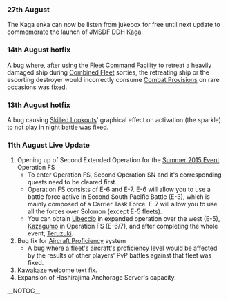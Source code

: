 ===27th August===
The Kaga enka can now be listen from jukebox for free until next update to commemorate the launch of JMSDF DDH Kaga.

===14th August hotfix===
A bug where, after using the [[Fleet Command Facility]] to retreat a heavily damaged ship during [[Combined Fleet]] sorties, the retreating ship or the escorting destroyer  would incorrectly consume [[Combat Provisions]] on rare occasions was fixed.

===13th August hotfix===
A bug causing [[Skilled Lookouts]]' graphical effect on activation (the sparkle) to not play in night battle was fixed.

===11th August Live Update===
#Opening up of Second Extended Operation for the [[Summer 2015 Event]]: Operation FS
#*To enter Operation FS, Second Operation SN and it's corresponding quests need to be cleared first.
#*Operation FS consists of E-6 and E-7. E-6 will allow you to use a battle force active in Second South Pacific Battle (E-3), which is mainly composed of a Carrier Task Force. E-7 will allow you to use all the forces over Solomon (except E-5 fleets).
#*You can obtain [[Libeccio]] in expanded operation over the west (E-5), [[Kazagumo]] in Operation FS (E-6/7), and after completing the whole event, [[Teruzuki]].
#Bug fix for [[Aircraft Proficiency]] system
#*A bug where a fleet's aircraft's proficiency level would be affected by the results of other players' PvP battles against that fleet was fixed.
#[[Kawakaze]] welcome text fix.
#Expansion of Hashirajima Anchorage Server's capacity.

__NOTOC__